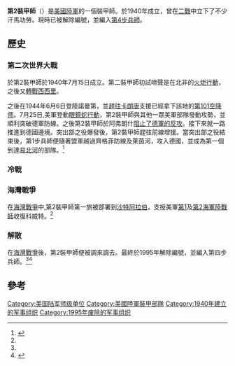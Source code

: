 {{Infobox Military Unit
|unit_name= 第2裝甲師
|image=[[Image:United_States_Army_2nd_Armored_Division_CSIB.svg|200px]]
|caption=第2裝甲師臂章
|dates= 1940–1995
|country=
|allegiance= {{flag|USA}}
|branch= {{flagicon image|Emblem of the U.S. Department of the Army.svg}} [[美國陸軍|美國陸軍]]
|type= [[装甲部队|装甲师]]
|role= [[Armored_warfare|Armored warfare]]
|size= [[師|師]]
|command_structure= 
|garrison=
|garrison_label=
|equipment=
|equipment_label=
|nickname=Hell on Wheels (地獄之輪)<ref name=SUD>{{cite web| title= Special Unit Designations| url= http://www.history.army.mil/html/forcestruc/spdes-123-ra_ar.html| publisher= [[United_States_Army_Center_of_Military_History|United States Army Center of Military History]]| date= 21 April 2010| accessdate= 23 June 2010| archiveurl= https://web.archive.org/web/20100609010022/http://www.history.army.mil/html/forcestruc/spdes-123-ra_ar.html| archivedate= 2010年6月9日| deadurl= no}}</ref>
|patron=
|motto=
|colors=
|colors_label=
|march=
|mascot=
|battles=[[二戰|二戰]]<br>[[波斯灣戰爭|波斯灣戰爭]]
|anniversaries=
|decorations=
|battle_honours=
<!-- Commanders -->
|current_commander=
|current_commander_label=
|ceremonial_chief=
|ceremonial_chief_label=
|colonel_of_the_regiment=
|colonel_of_the_regiment_label=
|notable_commanders=[[喬治·巴頓|喬治·巴頓]]<br>[[喬治·史密斯·巴頓|喬治·史密斯·巴頓]]<br>Ernest N. Harmon<br>Edward H. Brooks
|identification_symbol= [[File:Flag_of_the_United_States_Army__2nd_Armored_Division.svg|150px]]
}}

'''第2裝甲師'''（{{lang-en|U.S.Army 2rd Armored Division}}）是[[美國陸軍|美國陸軍]]的一個裝甲師。於1940年成立，曾在[[二戰|二戰]]中立下了不少汗馬功勞。現時已被解除編號，並編入[[美國陸軍第4步兵師|第4步兵師]]。

==歷史==
===第二次世界大戰===
於第2裝甲師於1940年7月15日成立。第二裝甲師初試啼聲是在北非的[[火炬行動|火炬行動]]，之後又[[西西里島戰役|轉戰西西里]]。
 
之後在1944年6月6日登陸諾曼第，並[[卡朗唐戰役|趕往卡朗唐]]支援已經拿下該地的[[第101空降师|第101空降师]]。7月25日,美軍登動[[眼鏡蛇行動|眼鏡蛇行動]]，第2裝甲師與其他一眾美軍部隊發動攻勢，並順利突破德軍防線。之後第2裝甲師於阿弗朗什[[盧提西行動|阻止了德軍的反攻]]。接下來就一路推進到德國邊境。突出部之役爆發後，第2裝甲師趕往前線增援。當突出部之役結束後，第1步兵師便隨著盟軍越過齊格菲防線及萊茵河，攻入德國，並成為第一個到達[[易北河|易北河]]的部隊。<ref name="Hell On Wheels">{{cite web| title =2nd Armored Division "Hell On Wheels"|publisher =GlobalSecurity.org| url =http://www.globalsecurity.org/military/agency/army/2ad.htm}}</ref>

===冷戰===

===海灣戰爭===
在[[海灣戰爭|海灣戰爭]]中,第2裝甲師第一旅被部署到[[沙特阿拉伯|沙特阿拉伯]]，支授美軍[[美國第1海軍陸戰師|第1]]及[[美國第2海軍陸戰師|第2海軍陸戰師]]收復科威特。<ref name="Hell On Wheels"></ref>

===解散===
在[[海灣戰爭|海灣戰爭]]後，第2裝甲師便被調來調去。最終於1995年解除編號，並編入第四步兵師。<ref name="Hell On Wheels"></ref><ref>{{cite web| title =美军数字化先锋：第四机步师|  url =http://war.163.com/10/0318/19/6233SMKH00011232.html}}</ref>

==參考==
<references />

{{美国陆军师级单位}}
{{Authority control}}
[[Category:美国陆军师级单位|Category:美国陆军师级单位]]
[[Category:美國陸軍裝甲部隊|Category:美國陸軍裝甲部隊]]
[[Category:1940年建立的军事组织|Category:1940年建立的军事组织]]
[[Category:1995年废除的军事组织|Category:1995年废除的军事组织]]